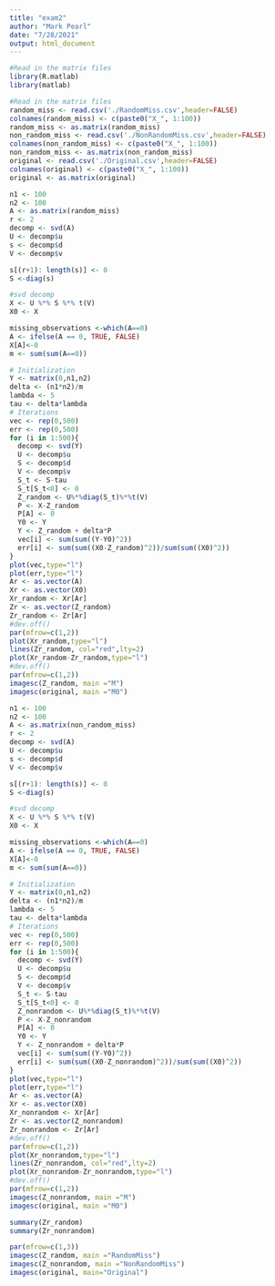 ```yaml
---
title: "exam2"
author: "Mark Pearl"
date: "7/28/2021"
output: html_document
---
```



```r
#Read in the matrix files
library(R.matlab) 
library(matlab)
```

```r
#Read in the matrix files
random_miss <- read.csv('./RandomMiss.csv',header=FALSE)
colnames(random_miss) <- c(paste0("X_", 1:100))
random_miss <- as.matrix(random_miss)
non_random_miss <- read.csv('./NonRandomMiss.csv',header=FALSE)
colnames(non_random_miss) <- c(paste0("X_", 1:100))
non_random_miss <- as.matrix(non_random_miss)
original <- read.csv('./Original.csv',header=FALSE)
colnames(original) <- c(paste0("X_", 1:100))
original <- as.matrix(original)
```


```r
n1 <- 100
n2 <- 100
A <- as.matrix(random_miss)
r <- 2
decomp <- svd(A)
U <- decomp$u
s <- decomp$d
V <- decomp$v

s[(r+1): length(s)] <- 0
S <-diag(s)

#svd decomp 
X <- U %*% S %*% t(V)
X0 <- X

missing_observations <-which(A==0)
A <- ifelse(A == 0, TRUE, FALSE)
X[A]<-0
m <- sum(sum(A==0))

# Initialization
Y <- matrix(0,n1,n2)
delta <- (n1*n2)/m
lambda <- 5
tau <- delta*lambda
# Iterations
vec <- rep(0,500)
err <- rep(0,500)
for (i in 1:500){
  decomp <- svd(Y)
  U <- decomp$u
  S <- decomp$d
  V <- decomp$v
  S_t <- S-tau
  S_t[S_t<0] <- 0
  Z_random <- U%*%diag(S_t)%*%t(V) 
  P <- X-Z_random
  P[A] <- 0
  Y0 <- Y
  Y <- Z_random + delta*P
  vec[i] <- sum(sum((Y-Y0)^2))
  err[i] <- sum(sum((X0-Z_random)^2))/sum(sum((X0)^2))
}
plot(vec,type="l")
plot(err,type="l")
Ar <- as.vector(A)
Xr <- as.vector(X0)
Xr_random <- Xr[Ar]
Zr <- as.vector(Z_random)
Zr_random <- Zr[Ar]
#dev.off()
par(mfrow=c(1,2))
plot(Xr_random,type="l")
lines(Zr_random, col="red",lty=2)
plot(Xr_random-Zr_random,type="l")
#dev.off()
par(mfrow=c(1,2))
imagesc(Z_random, main ="M")
imagesc(original, main ="M0")
```

```r
n1 <- 100
n2 <- 100
A <- as.matrix(non_random_miss)
r <- 2
decomp <- svd(A)
U <- decomp$u
s <- decomp$d
V <- decomp$v

s[(r+1): length(s)] <- 0
S <-diag(s)

#svd decomp 
X <- U %*% S %*% t(V)
X0 <- X

missing_observations <-which(A==0)
A <- ifelse(A == 0, TRUE, FALSE)
X[A]<-0
m <- sum(sum(A==0))

# Initialization
Y <- matrix(0,n1,n2)
delta <- (n1*n2)/m
lambda <- 5
tau <- delta*lambda
# Iterations
vec <- rep(0,500)
err <- rep(0,500)
for (i in 1:500){
  decomp <- svd(Y)
  U <- decomp$u
  S <- decomp$d
  V <- decomp$v
  S_t <- S-tau
  S_t[S_t<0] <- 0
  Z_nonrandom <- U%*%diag(S_t)%*%t(V) 
  P <- X-Z_nonrandom
  P[A] <- 0
  Y0 <- Y
  Y <- Z_nonrandom + delta*P
  vec[i] <- sum(sum((Y-Y0)^2))
  err[i] <- sum(sum((X0-Z_nonrandom)^2))/sum(sum((X0)^2))
}
plot(vec,type="l")
plot(err,type="l")
Ar <- as.vector(A)
Xr <- as.vector(X0)
Xr_nonrandom <- Xr[Ar]
Zr <- as.vector(Z_nonrandom)
Zr_nonrandom <- Zr[Ar]
#dev.off()
par(mfrow=c(1,2))
plot(Xr_nonrandom,type="l")
lines(Zr_nonrandom, col="red",lty=2)
plot(Xr_nonrandom-Zr_nonrandom,type="l")
#dev.off()
par(mfrow=c(1,2))
imagesc(Z_nonrandom, main ="M")
imagesc(original, main ="M0")
```

```r
summary(Zr_random)
summary(Zr_nonrandom)
```


```r
par(mfrow=c(1,3))
imagesc(Z_random, main ="RandomMiss")
imagesc(Z_nonrandom, main ="NonRandomMiss")
imagesc(original, main="Original")
```
